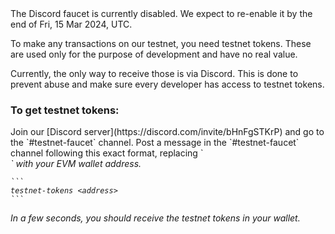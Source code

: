<Warning>
  The Discord faucet is currently disabled. We expect to re-enable it by the end of Fri, 15 Mar 2024, UTC.
</Warning>

To make any transactions on our testnet, you need testnet tokens. These are used only for the purpose of development and have no real value.

Currently, the only way to receive those is via Discord. This is done to prevent abuse and make sure every developer has access to testnet tokens.

### To get testnet tokens:

<Steps>
  <Step title="Join Discord">
    Join our [Discord server](https://discord.com/invite/bHnFgSTKrP) and go to the `#testnet-faucet` channel.
  </Step>
  <Step title="Post request">
    Post a message in the `#testnet-faucet` channel following this exact format, replacing `<address>` with your EVM wallet address.

    ```
    testnet-tokens <address>
    ```
  </Step>
</Steps>

In a few seconds, you should receive the testnet tokens in your wallet.